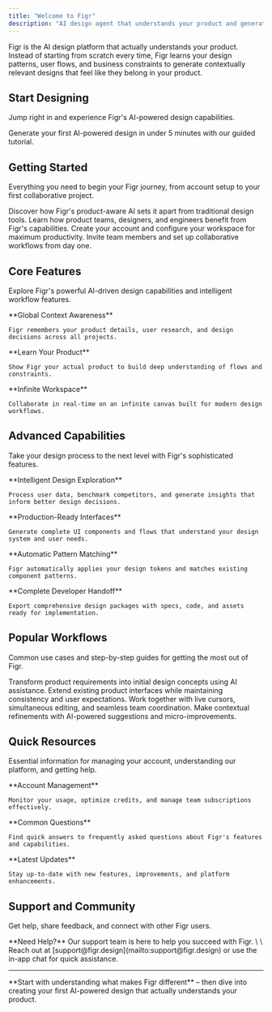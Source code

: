 ```yaml
---
title: "Welcome to Figr"
description: "AI design agent that understands your product and generates production-ready interfaces with intelligent context awareness."
---
```



Figr is the AI design platform that actually understands your product. Instead of starting from scratch every time, Figr learns your design patterns, user flows, and business constraints to generate contextually relevant designs that feel like they belong in your product.

## Start Designing

Jump right in and experience Figr's AI-powered design capabilities.

<Card title="Create Your First Design" icon="paintbrush" horizontal href="/getting-started/tutorial/first-design-5-minutes">
  Generate your first AI-powered design in under 5 minutes with our guided tutorial.
</Card>

## Getting Started

Everything you need to begin your Figr journey, from account setup to your first collaborative project.

<CardGroup cols={2}>
  <Card title="What Makes Figr Different" icon="sparkles" href="/getting-started/welcome/what-makes-figr-different">
    Discover how Figr's product-aware AI sets it apart from traditional design tools.
  </Card>
  <Card title="Who Should Use Figr" icon="users" href="/getting-started/welcome/who-should-use-figr">
    Learn how product teams, designers, and engineers benefit from Figr's capabilities.
  </Card>
  <Card title="Account Setup" icon="user-plus" href="/getting-started/setup/creating-your-account">
    Create your account and configure your workspace for maximum productivity.
  </Card>
  <Card title="Team Collaboration" icon="users-gear" href="/getting-started/setup/team-invitations">
    Invite team members and set up collaborative workflows from day one.
  </Card>
</CardGroup>

## Core Features

Explore Figr's powerful AI-driven design capabilities and intelligent workflow features.

<CardGroup cols={3}>
  <Card title="Memory System" icon="brain" href="/designing/memory/how-global-memory-works">
    **Global Context Awareness**

    Figr remembers your product details, user research, and design decisions across all projects.
  </Card>
  <Card title="Screen Sharing" icon="screen-users" href="/designing/input/screen-sharing">
    **Learn Your Product**

    Show Figr your actual product to build deep understanding of flows and constraints.
  </Card>
  <Card title="Canvas Collaboration" icon="canvas" href="/designing/canvas/infinite-workspace">
    **Infinite Workspace**

    Collaborate in real-time on an infinite canvas built for modern design workflows.
  </Card>
</CardGroup>

## Advanced Capabilities

Take your design process to the next level with Figr's sophisticated features.

<CardGroup cols={2}>
  <Card title="AI Ideation Tools" icon="lightbulb" href="/designing/ideation/process-user-data">
    **Intelligent Design Exploration**

    Process user data, benchmark competitors, and generate insights that inform better design decisions.
  </Card>
  <Card title="Interface Generation" icon="window" href="/designing/interface/creating-new-ui">
    **Production-Ready Interfaces**

    Generate complete UI components and flows that understand your design system and user needs.
  </Card>
  <Card title="Design System Integration" icon="components" href="/designing/design-system/setting-tokens">
    **Automatic Pattern Matching**

    Figr automatically applies your design tokens and matches existing component patterns.
  </Card>
  <Card title="Ship-Ready Exports" icon="rocket" href="/designing/export/ship-ready-designs">
    **Complete Developer Handoff**

    Export comprehensive design packages with specs, code, and assets ready for implementation.
  </Card>
</CardGroup>

## Popular Workflows

Common use cases and step-by-step guides for getting the most out of Figr.

<CardGroup cols={2}>
  <Card title="PRD to Design" icon="file-arrow-right" href="/getting-started/tutorial/prd-to-designing">
    Transform product requirements into initial design concepts using AI assistance.
  </Card>
  <Card title="Building on Existing Products" icon="building" href="/designing/interface/building-on-existing">
    Extend existing product interfaces while maintaining consistency and user expectations.
  </Card>
  <Card title="Real-Time Collaboration" icon="users-cog" href="/designing/collaboration/co-editing-live">
    Work together with live cursors, simultaneous editing, and seamless team coordination.
  </Card>
  <Card title="Precise Design Edits" icon="sliders" href="/designing/edits/click-to-refine">
    Make contextual refinements with AI-powered suggestions and micro-improvements.
  </Card>
</CardGroup>

## Quick Resources

Essential information for managing your account, understanding our platform, and getting help.

<CardGroup cols={3}>
  <Card title="Credits & Usage" icon="credit-card" href="/account/credits-usage">
    **Account Management**

    Monitor your usage, optimize credits, and manage team subscriptions effectively.
  </Card>
  <Card title="FAQs" icon="question-circle" href="/faqs">
    **Common Questions**

    Find quick answers to frequently asked questions about Figr's features and capabilities.
  </Card>
  <Card title="What's New" icon="sparkles" href="/changelog">
    **Latest Updates**

    Stay up-to-date with new features, improvements, and platform enhancements.
  </Card>
</CardGroup>

## Support and Community

Get help, share feedback, and connect with other Figr users.

<info>
  **Need Help?** Our support team is here to help you succeed with Figr. \
  \
  Reach out at [support@figr.design](mailto:support@figr.design) or use the in-app chat for quick assistance.
</info>

---

<Card title="Ready to revolutionize your design process?" icon="rocket" href="/getting-started/welcome/what-makes-figr-different">
  **Start with understanding what makes Figr different** – then dive into creating your first AI-powered design that actually understands your product.
</Card>